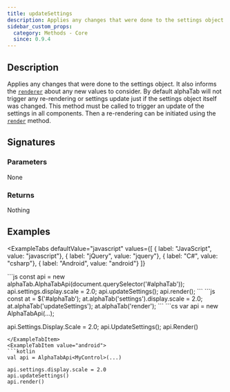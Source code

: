 ```yaml
---
title: updateSettings
description: Applies any changes that were done to the settings object.
sidebar_custom_props:
  category: Methods - Core
  since: 0.9.4
---
```


<SinceBadge since="0.9.4" />


## Description
Applies any changes that were done to the settings object. It also informs the [`renderer`](/docs/reference/plain/alphatabapibase.mdx#renderer) about any new values to consider.
By default alphaTab will not trigger any re-rendering or settings update just if the settings object itself was changed. This method must be called
to trigger an update of the settings in all components. Then a re-rendering can be initiated using the [`render`](/docs/reference/plain/alphatabapibase.mdx#render) method.

## Signatures

<TypeTable>
    <TypeRow type="js" name="updateSettings(): void;" />
    <TypeRow type="net" name="void UpdateSettings()" />
    <TypeRow type="android" name="fun updateSettings(): Unit" />
</TypeTable>

### Parameters 
None 

### Returns 
Nothing 

## Examples


<ExampleTabs
    defaultValue="javascript"
    values={[
      { label: "JavaScript", value: "javascript"},
      { label: "jQuery", value: "jquery"},
      { label: "C#", value: "csharp"},
      { label: "Android", value: "android"}
    ]}
>
<ExampleTabItem value="javascript">
```js
const api = new alphaTab.AlphaTabApi(document.querySelector('#alphaTab'));
api.settings.display.scale = 2.0;
api.updateSettings();
api.render();
```
</ExampleTabItem>
<ExampleTabItem value="jquery">
```js
const at = $('#alphaTab');
at.alphaTab('settings').display.scale = 2.0;
at.alphaTab('updateSettings');
at.alphaTab('render');
```
</ExampleTabItem>
<ExampleTabItem value="csharp">
```cs
var api = new AlphaTabApi<MyControl>(...);

api.Settings.Display.Scale = 2.0;
api.UpdateSettings();
api.Render()
```
</ExampleTabItem>
<ExampleTabItem value="android">
```kotlin
val api = AlphaTabApi<MyControl>(...)

api.settings.display.scale = 2.0
api.updateSettings()
api.render()
```
</ExampleTabItem>
</ExampleTabs>
